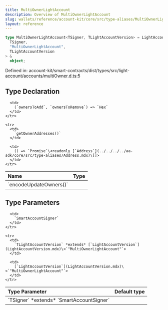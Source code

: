```yaml
---
title: MultiOwnerLightAccount
description: Overview of MultiOwnerLightAccount
slug: wallets/reference/account-kit/core/src/type-aliases/MultiOwnerLightAccount
layout: reference
---
```


```ts
type MultiOwnerLightAccount<TSigner, TLightAccountVersion> = LightAccountBase<
  TSigner,
  "MultiOwnerLightAccount",
  TLightAccountVersion
> &
  object;
```

Defined in: account-kit/smart-contracts/dist/types/src/light-account/accounts/multiOwner.d.ts:5

## Type Declaration

<table>
  <thead>
    <tr>
      <th align="left">Name</th>
      <th align="left">Type</th>
    </tr>
  </thead>

  <tbody>
    <tr>
      <td>
        `encodeUpdateOwners()`
      </td>

      <td>
        (`ownersToAdd`, `ownersToRemove`) => `Hex`
      </td>
    </tr>

    <tr>
      <td>
        `getOwnerAddresses()`
      </td>

      <td>
        () => `Promise`\<readonly [`Address`](../../../../aa-sdk/core/src/type-aliases/Address.mdx)\[]>
      </td>
    </tr>

  </tbody>
</table>

## Type Parameters

<table>
  <thead>
    <tr>
      <th align="left">Type Parameter</th>
      <th align="left">Default type</th>
    </tr>
  </thead>

  <tbody>
    <tr>
      <td>
        `TSigner` *extends* `SmartAccountSigner`
      </td>

      <td>
        `SmartAccountSigner`
      </td>
    </tr>

    <tr>
      <td>
        `TLightAccountVersion` *extends* [`LightAccountVersion`](LightAccountVersion.mdx)\<`"MultiOwnerLightAccount"`>
      </td>

      <td>
        [`LightAccountVersion`](LightAccountVersion.mdx)\<`"MultiOwnerLightAccount"`>
      </td>
    </tr>

  </tbody>
</table>
